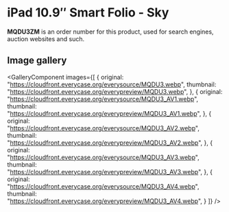 
# iPad 10.9″ Smart Folio - Sky

<Callout type='info' emoji='👉🏻'>**MQDU3ZM** is an order number for this product, used for search engines, auction websites and such.</Callout>

## Image gallery

<GalleryComponent
    images={[
      {
        original: "https://cloudfront.everycase.org/everysource/MQDU3.webp",
        thumbnail: "https://cloudfront.everycase.org/everypreview/MQDU3.webp",
      },
      {
        original: "https://cloudfront.everycase.org/everysource/MQDU3_AV1.webp",
        thumbnail: "https://cloudfront.everycase.org/everypreview/MQDU3_AV1.webp",
      },
      {
        original: "https://cloudfront.everycase.org/everysource/MQDU3_AV2.webp",
        thumbnail: "https://cloudfront.everycase.org/everypreview/MQDU3_AV2.webp",
      },
      {
        original: "https://cloudfront.everycase.org/everysource/MQDU3_AV3.webp",
        thumbnail: "https://cloudfront.everycase.org/everypreview/MQDU3_AV3.webp",
      },
      {
        original: "https://cloudfront.everycase.org/everysource/MQDU3_AV4.webp",
        thumbnail: "https://cloudfront.everycase.org/everypreview/MQDU3_AV4.webp",
      }
    ]}
  />
